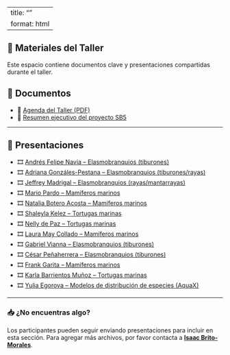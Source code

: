 ::: top-banner
:::

---
title: ""
format: html
---

:::{.text-center}
# 📂 Materiales del Taller
:::

:::{.callout-note appearance="simple"}

Este espacio contiene documentos clave y presentaciones compartidas durante el taller.

:::

## 📄 Documentos

- 📎 [Agenda del Taller (PDF)](2025_SB5-SPS_agenda-Spanish_v06.pdf)
- 📎 [Resumen ejecutivo del proyecto SB5](ECR_Project Brief_Español_022024 1.pdf)

---

## 🎤 Presentaciones

- 🎞️ [Andrés Felipe Navia – Elasmobranquios (tiburones)](docs/presentacion_navia.pdf)
- 🎞️ [Adriana Gonzáles-Pestana – Elasmobranquios (tiburones/rayas)](docs/presentacion_gonzales_pestana.pdf)
- 🎞️ [Jeffrey Madrigal – Elasmobranquios (rayas/mantarrayas)](docs/presentacion_madrigal.pdf)
- 🎞️ [Mario Pardo – Mamíferos marinos](docs/presentacion_pardo.pdf)
- 🎞️ [Natalia Botero Acosta – Mamíferos marinos](docs/presentacion_botero.pdf)
- 🎞️ [Shaleyla Kelez – Tortugas marinas](docs/presentacion_kelez.pdf)
- 🎞️ [Nelly de Paz – Tortugas marinas](docs/presentacion_de_paz.pdf)
- 🎞️ [Laura May Collado – Mamíferos marinos](docs/presentacion_may_collado.pdf)
- 🎞️ [Gabriel Vianna – Elasmobranquios (tiburones)](docs/presentacion_vianna.pdf)
- 🎞️ [César Peñaherrera – Elasmobranquios (tiburones)](docs/presentacion_penaherrera.pdf)
- 🎞️ [Frank Garita – Mamíferos marinos](docs/presentacion_garita.pdf)
- 🎞️ [Karla Barrientos Muñoz – Tortugas marinas](docs/presentacion_barrientos.pdf)
- 🎞️ [Yulia Egorova – Modelos de distribución de especies (AquaX)](docs/presentacion_egorova.pdf)

---

### 📥 ¿No encuentras algo?

Los participantes pueden seguir enviando presentaciones para incluir en esta sección. Para agregar más archivos, por favor contacta a **[Isaac Brito-Morales](mailto:ibrito@conservation.org)**.

